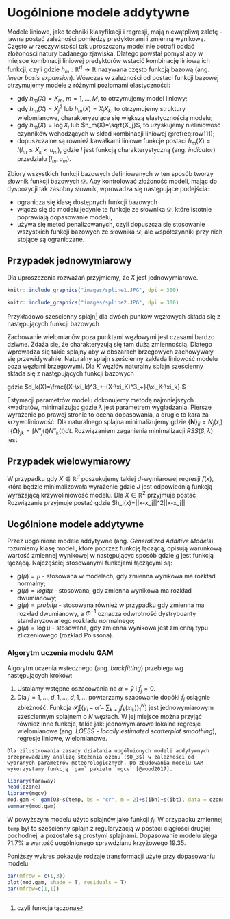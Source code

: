 # Uogólnione modele addytywne

Modele liniowe, jako techniki klasyfikacji i regresji, mają niewątpliwą zaletę - jawna postać zależności pomiędzy predyktorami i zmienną wynikową. Często w rzeczywistości tak uproszczony model nie potrafi oddać złożoności natury badanego zjawiska. Dlatego powstał pomysł aby w miejsce kombinacji liniowej predyktorów wstacić kombinację liniową ich funkcji, czyli
\begin{equation}
    \E(Y|X)=f(X) = \sum_{i=1}^M\beta_mh_m(X),
    (\#eq:row111)
\end{equation}
gdzie $h_m:\mathbb{R}^d\to\mathbb{R}$ nazywana często funkcją bazową (ang. *linear basis expansion*). Wówczas w zależności od postaci funkcji bazowej otrzymujemy modele z różnymi poziomami elastyczności:

- gdy $h_m(X)=X_m,\ m=1,\ldots,M$, to otrzymujemy model liniowy;
- gdy $h_m(X)=X_j^2$ lub $h_m(X)=X_jX_k$, to otrzymujemy struktury wielomianowe, charakteryzujące się większą elastycznością modelu;
- gdy $h_m(X)=\log X_j$ lub $h_m(X)=\sqrt{X_j}$, to uzyskujemy nieliniowość czynników wchodzących w skład kombinacji liniowej \@ref(eq:row111);
- dopuszczalne są również kawałkami liniowe funkcje postaci $h_m(X)= I(l_m\leq X_k <u_m)$, gdzie $I$ jest funkcją charakterystyczną (ang. *indicator*) przedziału $[l_m,u_m)$.

Zbiory wszystkich funkcji bazowych definiowanych w ten sposób tworzy słownik funkcji bazowych $\mathcal{D}$. Aby kontrolować złożoność modeli, mając do dyspozycji tak zasobny słownik, wprowadza się następujące podejścia:

- ogranicza się klasę dostępnych funkcji bazowych
\begin{equation}
    f(X) = \sum_{j=1}^df_j(X_j)=\sum_{j=1}^d\sum_{m=1}^{M_j}\beta_{jm}h_{jm}(X_j),
\end{equation}
- włącza się do modelu jedynie te funkcje ze słownika $\mathcal{D}$, które istotnie poprawiają dopasowanie modelu,
- używa się metod penalizowanych, czyli dopuszcza się stosowanie wszystkich funkcji bazowych ze słownika $\mathcal{D}$, ale współczynniki przy nich stojące są ograniczane.

## Przypadek jednowymiarowy

Dla uproszczenia rozważań przyjmiemy, że $X$ jest jednowymiarowe.

```r
knitr::include_graphics("images/spline1.JPG", dpi = 300)
```

```r
knitr::include_graphics("images/spline2.JPG", dpi = 300)
```

Przykładowo sześcienny splajn^[czyli funkcja łączona] dla dwóch punków węzłowych składa się z następujących funkcji bazowych 

\begin{gather}
    h_1(X)=1,\quad h_3(X)=X^2,\quad h_5(X)=(X-\xi_1)_+^3\\
    h_2(X)=X,\quad h_4(X)=X^3,\quad h_6(X)=(X-\xi_2)_+^3.
\end{gather}

Zachowanie wielomianów poza punktami węzłowymi jest czasami bardzo dziwne. Zdaża się, że charakteryzują się tam dużą zmiennością. Dlatego wprowadza się takie splajny aby w obszarach brzegowych zachowywały się przewidywalnie.
Naturalny splajn sześcienny zakłada liniowość modelu poza węzłami brzegowymi. Dla $K$ węzłów naturalny splajn sześcienny składa się z następujących funkcji bazowych

\begin{gather}
    N_1(X)=1,\quad N_2(X)=X,\quad N_{k+2}(X)=d_k(X)-d_{K-1}(X),
\end{gather}
gdzie $d_k(X)=\frac{(X-\xi_k)^3_+-(X-\xi_K)^3_+}{\xi_K-\xi_k}.$

Estymacji parametrów modelu dokonujemy metodą najmniejszych kwadratów, minimalizując 
\begin{equation}
    RSS(f,\lambda) = \sum_{i=1}^N(y_i-f(x_i))^2+\lambda\int(f''(t))^2dt,
\end{equation}
gdzie $\lambda$ jest parametrem wygładzania. Piersze wyrażenie po prawej stronie to ocena dopasowania, a drugie to kara za krzywoliniowość.
Dla naturalnego splajna 
\begin{equation}
    f(x)=\sum_{j=1}^NN_j(x)\beta_j
\end{equation}
minimalizujemy 
\begin{equation}
    RSS(\beta, \lambda)=(\boldsymbol y -\boldsymbol N\beta)'(\boldsymbol y-\boldsymbol N\beta)+\lambda\beta'\boldsymbol \Omega \beta,
\end{equation}
gdzie $\{\boldsymbol N\}_{ij}= N_j(x_i)$ i $\{\boldsymbol \Omega\}_{jk}=\int N''_j(t)N''_k(t)dt$. Rozwiązaniem zaganienia minimalizacji $RSS(\beta,\lambda)$ jest 
\begin{equation}
    \hat{\beta}=(\boldsymbol N'\boldsymbol N)+\lambda\boldsymbol \Omega)^{-1}\boldsymbol N'\boldsymbol y.
\end{equation}


## Przypadek wielowymiarowy

W przypadku gdy $X\in \mathbb{R}^d$ poszukujemy takiej $d$-wymiarowej regresji $f(x)$, która będzie minimalizowała wyrażenie
\begin{equation}
    \min_f\sum_{i=1}^N(y_i-f(x_i))^2+\lambda J(f),
\end{equation}
gdzie $J$ jest odpowiednią funkcją wyrażającą krzywoliniowość modelu. Dla $X\in \mathbb{R}^2$ przyjmuje postać
\begin{equation}
    J(f)=\iint_{\mathbb{R}^2}\left[\left(\frac{\partial^2 f(x)}{\partial^2 x_1}\right)^2+2\left(\frac{\partial^2 f(x)}{\partial x_1\partial x_2}\right)^2+
    \left(\frac{\partial^2 f(x)}{\partial^2 x_2}\right)^2\right]dx_1dx_2.
\end{equation}
Rozwiązanie przyjmuje postać
\begin{equation}
    f(x) = \beta_0+\beta'x+\sum_{i=1}^N \alpha_ih_i(x),
\end{equation}
gdzie $h_i(x)=||x-x_j||^2\log||x-x_j||


## Uogólnione modele addytywne

Przez uogólnione modele addytywne (ang. *Generalized Additive Models*) rozumiemy klasę modeli, które poprzez funkcję łączącą, opisują warunkową wartość zmiennej wynikowej w następującyc sposób
\begin{equation}
    g(\E(Y|X))=g(\mu(X))=\alpha+f_1(X_1)+\dots+f_d(X_d),
\end{equation}
gdzie $g$ jest funkcją łączącą. Najczęściej stosowanymi funkcjami łączącymi są:

- $g(\mu)=\mu$ - stosowana w modelach, gdy zmienna wynikowa ma rozkład normalny;
- $g(\mu)=logit\mu$ - stosowana, gdy zmienna wynikowa ma rozkład dwumianowy;
- $g(\mu)=probit\mu$ - stosowana również w przypadku gdy zmienna ma rozkład dwumianowy, a $\Phi^{-1}$ oznacza odwrotność dystrybuanty standaryzowanego rozkładu normalnego;
- $g(\mu)=\log\mu$ - stosowana, gdy zmienna wynikowa jest zmienną typu zliczeniowego (rozkład Poissona).

### Algorytm uczenia modelu GAM

Algorytm uczenia wstecznego (ang. *backfitting*) przebiega wg następujących kroków:

1. Ustalamy wstępne oszacowania na $\alpha=\bar{y}$ i $\hat{f}_j=0$.
2. Dla $j=1,\ldots,d,1,\ldots,d,1,\ldots$ powtarzamy szacowanie
\begin{align}
    \hat{f}_j\leftarrow &\mathcal{S}_j\left[(y_i-\hat{\alpha}-\sum_{k\neq j}\hat{f}_k(x_{ik}))^N_1\right],\\
    \hat{f}_j\leftarrow &\hat{f}_j-\frac{1}{N}\sum_{i=1}^N\hat{f}_j(x_{ij})
\end{align}
dopóki $\hat{f}_j$ osiągnie zbieżność. Funkcja $\mathcal{S}_j\left[(y_i-\hat{\alpha}-\sum_{k\neq j}\hat{f}_k(x_{ik}))^N_1\right]$ jest jednowymiarowym sześciennym splajnem o $N$ węzłach. W jej miejsce można przyjąć również inne funkcje, takie jak: jednowymiarowe lokalne regresje wielomianowe (ang. *LOESS - locally estimated scatterplot smoothing*), regresje liniowe, wielomianowe.

```example
Dla zilustrowania zasady działania uogólnionych modeli addytywnych przeprowadzimy analizę stężenia ozonu ($O_3$) w zależności od wybranych parametrów meteorologicznych. Do zbudowania modelu GAM wykorzystamy funkcję `gam` pakietu `mgcv` [@wood2017].
```

```r
library(faraway)
head(ozone)
library(mgcv)
mod.gam <- gam(O3~s(temp, bs = "cr", m = 2)+s(ibh)+s(ibt), data = ozone)
summary(mod.gam)
```

W powyższym modelu użyto splajnów jako funkcji $f_i$. W przypadku zmiennej `temp` był to sześcienny splajn z regularyzacją w postaci ciągłości drugiej pochodnej, a pozostałe są prostymi splajnami. Dopasowanie modelu sięga 71.7% a wartość uogólnionego sprawdzianu krzyżowego 19.35.

Poniższy wykres pokazuje rodzaje transformacji użyte przy dopasowaniu modelu. 

```r
par(mfrow = c(1,3))
plot(mod.gam, shade = T, residuals = T)
par(mfrow=c(1,1))
```

